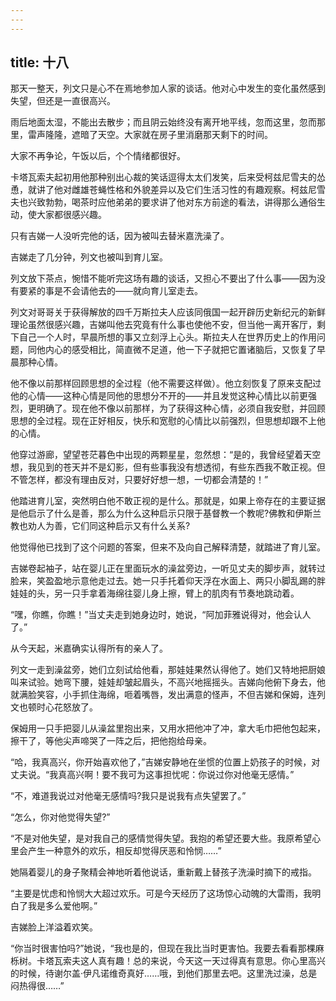 ```yaml
---
---
---
```

title: 十八
---




那天一整天，列文只是心不在焉地参加人家的谈话。他对心中发生的变化虽然感到失望，但还是一直很高兴。

雨后地面太湿，不能出去散步；而且阴云始终没有离开地平线，忽而这里，忽而那里，雷声隆隆，遮暗了天空。大家就在房子里消磨那天剩下的时间。

大家不再争论，午饭以后，个个情绪都很好。

卡塔瓦索夫起初用他那种别出心裁的笑话逗得太太们发笑，后来受柯兹尼雪夫的怂恿，就讲了他对雌雄苍蝇性格和外貌差异以及它们生活习性的有趣观察。柯兹尼雪夫也兴致勃勃，喝茶时应他弟弟的要求讲了他对东方前途的看法，讲得那么通俗生动，使大家都很感兴趣。

只有吉娣一人没听完他的话，因为被叫去替米嘉洗澡了。

吉娣走了几分钟，列文也被叫到育儿室。

列文放下茶点，惋惜不能听完这场有趣的谈话，又担心不要出了什么事——因为没有要紧的事是不会请他去的——就向育儿室走去。

列文对哥哥关于获得解放的四千万斯拉夫人应该同俄国一起开辟历史新纪元的新鲜理论虽然很感兴趣，吉娣叫他去究竟有什么事也使他不安，但当他一离开客厅，剩下自己一个人时，早晨所想的事又立刻浮上心头。斯拉夫人在世界历史上的作用问题，同他内心的感受相比，简直微不足道，他一下子就把它置诸脑后，又恢复了早晨那种心情。

他不像以前那样回顾思想的全过程（他不需要这样做）。他立刻恢复了原来支配过他的心情——这种心情是同他的思想分不开的——并且发觉这种心情比以前更强烈，更明确了。现在他不像以前那样，为了获得这种心情，必须自我安慰，并回顾思想的全过程。现在正好相反，快乐和宽慰的心情比以前强烈，但思想却跟不上他的心情。

他穿过游廊，望望苍茫暮色中出现的两颗星星，忽然想：“是的，我曾经望着天空想，我见到的苍天并不是幻影，但有些事我没有想透彻，有些东西我不敢正视。但不管怎样，都没有理由反对，只要好好想一想，一切都会清楚的！”

他踏进育儿室，突然明白他不敢正视的是什么。那就是，如果上帝存在的主要证据是他启示了什么是善，那么为什么这种启示只限于基督教一个教呢?佛教和伊斯兰教也劝人为善，它们同这种启示又有什么关系?

他觉得他已找到了这个问题的答案，但来不及向自己解释清楚，就踏进了育儿室。

吉娣卷起袖子，站在婴儿正在里面玩水的澡盆旁边，一听见丈夫的脚步声，就转过脸来，笑盈盈地示意他走过去。她一只手托着仰天浮在水面上、两只小脚乱踢的胖娃娃的头，另一只手拿着海绵往婴儿身上擦，臂上的肌肉有节奏地跳动着。

“嘿，你瞧，你瞧！”当丈夫走到她身边时，她说，“阿加菲雅说得对，他会认人了。”

从今天起，米嘉确实认得所有的亲人了。

列文一走到澡盆旁，她们立刻试给他看，那娃娃果然认得他了。她们又特地把厨娘叫来试验。她弯下腰，娃娃却皱起眉头，不高兴地摇摇头。吉娣向他俯下身去，他就满脸笑容，小手抓住海绵，咂着嘴唇，发出满意的怪声，不但吉娣和保姆，连列文也顿时心花怒放了。

保姆用一只手把婴儿从澡盆里抱出来，又用水把他冲了冲，拿大毛巾把他包起来，擦干了，等他尖声啼哭了一阵之后，把他抱给母亲。

“哈，我真高兴，你开始喜欢他了，”吉娣安静地在坐惯的位置上奶孩子的时候，对丈夫说。“我真高兴啊！要不我可为这事担忧呢：你说过你对他毫无感情。”

“不，难道我说过对他毫无感情吗?我只是说我有点失望罢了。”

“怎么，你对他觉得失望?”

“不是对他失望，是对我自己的感情觉得失望。我抱的希望还要大些。我原希望心里会产生一种意外的欢乐，相反却觉得厌恶和怜悯……”

她隔着婴儿的身子聚精会神地听着他说话，重新戴上替孩子洗澡时摘下的戒指。

“主要是忧虑和怜悯大大超过欢乐。可是今天经历了这场惊心动魄的大雷雨，我明白了我是多么爱他啊。”

吉娣脸上洋溢着欢笑。

“你当时很害怕吗?”她说，“我也是的，但现在我比当时更害怕。我要去看看那棵麻栎树。卡塔瓦索夫这人真有趣！总的来说，今天这一天过得真有意思。你心里高兴的时候，待谢尔盖·伊凡诺维奇真好……哦，到他们那里去吧。这里洗过澡，总是闷热得很……”